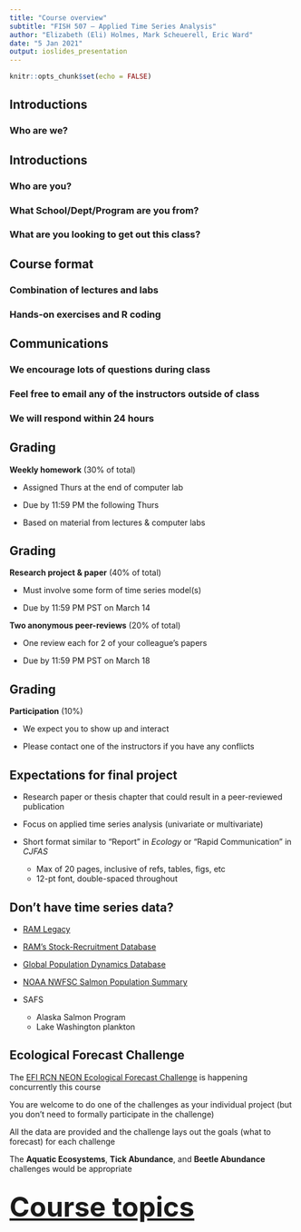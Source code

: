 ```yaml
---
title: "Course overview"
subtitle: "FISH 507 – Applied Time Series Analysis"
author: "Elizabeth (Eli) Holmes, Mark Scheuerell, Eric Ward"
date: "5 Jan 2021"
output: ioslides_presentation
---
```


```r
knitr::opts_chunk$set(echo = FALSE)
```

## Introductions

### Who are we?


## Introductions

### Who are you?

### What School/Dept/Program are you from?

### What are you looking to get out this class?  


## Course format

### Combination of lectures and labs

### Hands-on exercises and R coding


## Communications

### We encourage lots of questions during class

### Feel free to email any of the instructors outside of class

### We will respond within 24 hours


## Grading

__Weekly homework__ (30% of total)  

* Assigned Thurs at the end of computer lab  

* Due by 11:59 PM the following Thurs  

* Based on material from lectures & computer labs  


## Grading

__Research project & paper__ (40% of total)

* Must involve some form of time series model(s)

* Due by 11:59 PM PST on March 14

__Two anonymous peer-reviews__ (20% of total)

* One review each for 2 of your colleague’s papers

* Due by 11:59 PM PST on March 18


## Grading

__Participation__ (10%)  

* We expect you to show up and interact

* Please contact one of the instructors if you have any conflicts
    

## Expectations for final project

* Research paper or thesis chapter that could result in a peer-reviewed publication

* Focus on applied time series analysis (univariate or multivariate)  
    
* Short format similar to “Report” in _Ecology_ or “Rapid Communication” in _CJFAS_
    - Max of 20 pages, inclusive of refs, tables, figs, etc
    - 12-pt font, double-spaced throughout


## Don't have time series data?

* [RAM Legacy](http://ramlegacy.marinebiodiversity.ca/)

* [RAM’s Stock-Recruitment Database](http://www.mscs.dal.ca/~myers/welcome.html)

* [Global Population Dynamics Database](http://www3.imperial.ac.uk/cpb/databases/gpdd)

* [NOAA NWFSC Salmon Population Summary](https://www.webapps.nwfsc.noaa.gov/apex/f?p=261:home:0)

* SAFS
    - Alaska Salmon Program
    - Lake Washington plankton


## Ecological Forecast Challenge

The [EFI RCN NEON Ecological Forecast Challenge](The https://ecoforecast.org/efi-rcn-forecast-challenges/) is happening concurrently this course

You are welcome to do one of the challenges as your individual project (but you don't need to formally participate in the challenge)

All the data are provided and the challenge lays out the goals (what to forecast) for each challenge

The **Aquatic Ecosystems**, **Tick Abundance**, and **Beetle Abundance** challenges would be appropriate


## {.flexbox .vcenter .bigger}

<font size="10">
[__Course topics__](https://atsa-es.github.io/atsa/asyllabus.html) 
</font>

